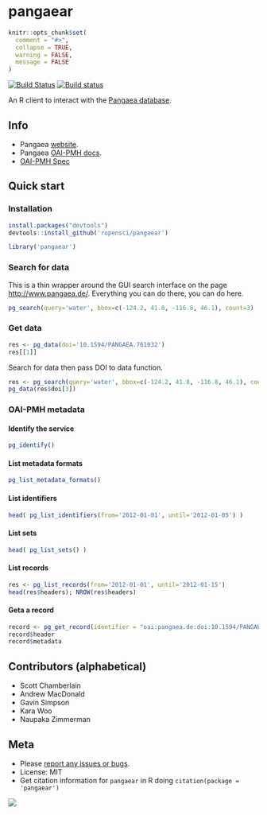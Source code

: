pangaear
========

```r
knitr::opts_chunk$set(
  comment = "#>",
  collapse = TRUE,
  warning = FALSE, 
  message = FALSE
)
```

[![Build Status](https://api.travis-ci.org/ropensci/pangaear.png)](https://travis-ci.org/ropensci/pangaear)
[![Build status](https://ci.appveyor.com/api/projects/status/564oioj2oyefax08?svg=true)](https://ci.appveyor.com/project/sckott/pangaear)

An R client to interact with the [Pangaea database](http://www.pangaea.de/).

## Info

* Pangaea [website](http://www.pangaea.de/).
* Pangaea [OAI-PMH docs](http://wiki.pangaea.de/wiki/OAI-PMH).
* [OAI-PMH Spec](http://www.openarchives.org/OAI/openarchivesprotocol.html)

## Quick start

### Installation

```r
install.packages("devtools")
devtools::install_github('ropensci/pangaear')
```

```r
library('pangaear')
```

### Search for data

This is a thin wrapper around the GUI search interface on the page [http://www.pangaea.de/](http://www.pangaea.de/). Everything you can do there, you can do here.

```r
pg_search(query='water', bbox=c(-124.2, 41.8, -116.8, 46.1), count=3)
```

### Get data

```r
res <- pg_data(doi='10.1594/PANGAEA.761032')
res[[1]]
```

Search for data then pass DOI to data function.

```r
res <- pg_search(query='water', bbox=c(-124.2, 41.8, -116.8, 46.1), count=3)
pg_data(res$doi[3])
```

### OAI-PMH metadata

#### Identify the service

```r
pg_identify()
```

#### List metadata formats

```r
pg_list_metadata_formats()
```

#### List identifiers

```r
head( pg_list_identifiers(from='2012-01-01', until='2012-01-05') )
```

#### List sets

```r
head( pg_list_sets() )
```

#### List records

```r
res <- pg_list_records(from='2012-01-01', until='2012-01-15')
head(res$headers); NROW(res$headers)
```

#### Geta a record

```r
record <- pg_get_record(identifier = "oai:pangaea.de:doi:10.1594/PANGAEA.788382")
record$header
record$metadata
```

## Contributors (alphabetical)

* Scott Chamberlain
* Andrew MacDonald
* Gavin Simpson
* Kara Woo
* Naupaka Zimmerman

## Meta

* Please [report any issues or bugs](https://github.com/ropensci/pangaear/issues).
* License: MIT
* Get citation information for `pangaear` in R doing `citation(package = 'pangaear')`

[![](http://ropensci.org/public_images/github_footer.png)](http://ropensci.org)
